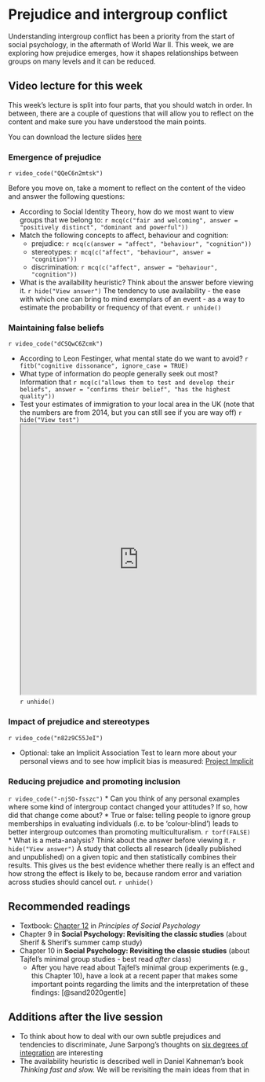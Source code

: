 # Prejudice and intergroup conflict

Understanding intergroup conflict has been a priority from the start of social psychology, in the aftermath of World War II. This week, we are exploring how prejudice emerges, how it shapes relationships between groups on many levels and it can be reduced.

## Video lecture for this week

This week's lecture is split into four parts, that you should watch in order. In between, there are a couple of questions that will allow you to reflect on the content and make sure you have understood the main points.

You can download the lecture slides <a href="./files/Lecture_2_-_self__social_identity_and_prejudice.pptx">here</a>

### Emergence of prejudice

`r video_code("QQeC6n2mtsk")`

Before you move on, take a moment to reflect on the content of the video and answer the following questions:

* According to Social Identity Theory, how do we most want to view groups that we belong to: `r mcq(c("fair and welcoming", answer = "positively distinct", "dominant and powerful"))`
* Match the following concepts to affect, behaviour and cognition:
    + prejudice: `r mcq(c(answer = "affect", "behaviour", "cognition"))`
    + stereotypes: `r mcq(c("affect", "behaviour", answer = "cognition"))`
    + discrimination: `r mcq(c("affect", answer = "behaviour", "cognition"))`
* What is the availability heuristic? Think about the answer before viewing it.
`r hide("View answer")`
The tendency to use availability - the ease with which one can bring to mind exemplars of an event - as a way to estimate the probability or frequency of that event. 
`r unhide()`

    
### Maintaining false beliefs

`r video_code("dCSQwC6Zcmk")`

* According to Leon Festinger, what mental state do we want to avoid? `r fitb("cognitive dissonance", ignore_case = TRUE)`
* What type of information do people generally seek out most? Information that `r mcq(c("allows them to test and develop their beliefs", answer = "confirms their belief", "has the highest quality"))`
* Test your estimates of immigration to your local area in the UK (note that the numbers are from 2014, but you can still see if you are way off) `r hide("View test")`
<iframe height="550px" width="100%" src="https://www.ons.gov.uk/visualisations/nesscontent/dvc278/quiz/index.html"></iframe>
`r unhide()`

### Impact of prejudice and stereotypes

`r video_code("n82z9C55JeI")`

* Optional: take an Implicit Association Test to learn more about your personal views and to see how implicit bias is measured: [Project Implicit](https://implicit.harvard.edu/){target="_blank"}
  
### Reducing prejudice and promoting inclusion

`r video_code("-njSO-fsszc")
`
* Can you think of any personal examples where some kind of intergroup contact changed your attitudes? If so, how did that change come about?
* True or false: telling people to ignore group memberships in evaluating individuals (i.e. to be 'colour-blind') leads to better intergroup outcomes than promoting multiculturalism. `r torf(FALSE)` 
* What is a meta-analysis? Think about the answer before viewing it.
`r hide("View answer")`
A study that collects all research (ideally published and unpublished) on a given topic and then statistically combines their results. This gives us the best evidence whether there really is an effect and how strong the effect is likely to be, because random error and variation across studies should cancel out. 
`r unhide()`

## Recommended readings

* Textbook: [Chapter 12](https://open.lib.umn.edu/socialpsychology/part/chapter-12-stereotypes-prejudice-and-discrimination/) in *Principles of Social Psychology*
* Chapter 9 in **Social Psychology: Revisiting the classic studies** (about Sherif & Sherif's summer camp study) 
* Chapter 10 in **Social Psychology: Revisiting the classic studies** (about Tajfel's minimal group studies - best read *after* class) 
    + After you have read about Tajfel's minimal group experiments (e.g., this Chapter 10), have a look at a recent paper that makes some important points regarding the limits and the interpretation of these findings: [@sand2020gentle]

## Additions after the live session

* To think about how to deal with our own subtle prejudices and tendencies to discriminate, June Sarpong's thoughts on [six degrees of integration](http://www.diversify.org/our-isms.html){target="_blank"} are interesting
* The availability heuristic is described well in Daniel Kahneman's book *Thinking fast and slow.* We will be revisiting the main ideas from that in 
  


